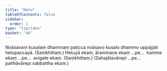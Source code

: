 ```yaml
---
title: "Hetu"
tableOfContents: false
sidebar:
  order: 1
type: "tipitaka"
basket: "ab"
---
```



<DynamicBreadcrumb />

<Division number="1">

<Paragraph number="1591">
Noāsavaṃ kusalaṃ dhammaṃ paṭicca noāsavo kusalo dhammo uppajjati hetupaccayā. (Saṃkhittaṃ.)
</Paragraph>

</Division>
<Division number="2">

<Paragraph number="1592">
Hetuyā ekaṃ, ārammaṇe ekaṃ …pe…  kamme ekaṃ …pe…  avigate ekaṃ. (Saṃkhittaṃ.)
</Paragraph>

<Paragraph number="1593">
(Sahajātavārepi …pe…  pañhāvārepi sabbattha ekaṃ.)
</Paragraph>
</Division>
